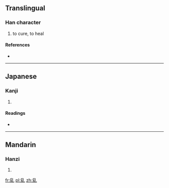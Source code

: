 ==Translingual==

===Han character===
{{Han char|rn=5|rad=乙|as=10|sn=11|four=22910|canj=BFU|ids=⿰⿱爫糸乚}}

# to cure, to heal

====References====
* {{Han ref|kx=0084.280|dkj=00205|dj=0173.010|hdz=10057.040|uh=4E7F|ud=20095|bh=D44B|bd=54347}}

----

==Japanese==

===Kanji===
{{ja-kanji|grade=|rs=乙10}}

# {{defn|lang=ja|sort=乙10}}

====Readings====
* {{ja-readings|on=[[ち]] (chi), [[じ]] (ji)|kun=[[おさめる]] (osameru)}}

----

==Mandarin==

===Hanzi===
{{cmn-hanzi|pin=[[chì]] ([[chi4]]), [[lē]] ([[le1]]), [[liǎo]] ([[liao3]])|wg=ch'ih<sup>4</sup>, <sup>e</sup>, liao<sup>3</sup>}}

# {{defn|lang=cmn|sort=乙10}}

[[fr:乿]]
[[pl:乿]]
[[zh:乿]]